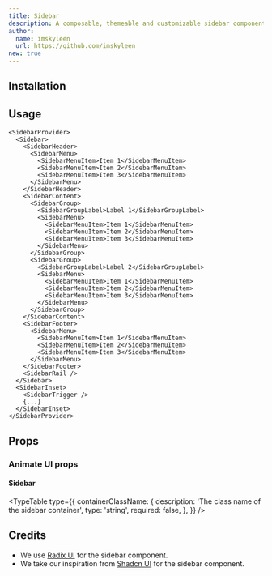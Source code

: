 ```yaml
---
title: Sidebar
description: A composable, themeable and customizable sidebar component. Created by Shadcn and animated by Animate UI.
author:
  name: imskyleen
  url: https://github.com/imskyleen
new: true
---
```


<ComponentPreview name="radix-sidebar-demo" iframe bigScreen />

## Installation

<ComponentInstallation name="radix-sidebar" />

## Usage

```tsx
<SidebarProvider>
  <Sidebar>
    <SidebarHeader>
      <SidebarMenu>
        <SidebarMenuItem>Item 1</SidebarMenuItem>
        <SidebarMenuItem>Item 2</SidebarMenuItem>
        <SidebarMenuItem>Item 3</SidebarMenuItem>
      </SidebarMenu>
    </SidebarHeader>
    <SidebarContent>
      <SidebarGroup>
        <SidebarGroupLabel>Label 1</SidebarGroupLabel>
        <SidebarMenu>
          <SidebarMenuItem>Item 1</SidebarMenuItem>
          <SidebarMenuItem>Item 2</SidebarMenuItem>
          <SidebarMenuItem>Item 3</SidebarMenuItem>
        </SidebarMenu>
      </SidebarGroup>
      <SidebarGroup>
        <SidebarGroupLabel>Label 2</SidebarGroupLabel>
        <SidebarMenu>
          <SidebarMenuItem>Item 1</SidebarMenuItem>
          <SidebarMenuItem>Item 2</SidebarMenuItem>
          <SidebarMenuItem>Item 3</SidebarMenuItem>
        </SidebarMenu>
      </SidebarGroup>
    </SidebarContent>
    <SidebarFooter>
      <SidebarMenu>
        <SidebarMenuItem>Item 1</SidebarMenuItem>
        <SidebarMenuItem>Item 2</SidebarMenuItem>
        <SidebarMenuItem>Item 3</SidebarMenuItem>
      </SidebarMenu>
    </SidebarFooter>
    <SidebarRail />
  </Sidebar>
  <SidebarInset>
    <SidebarTrigger />
    {...}
  </SidebarInset>
</SidebarProvider>
```

## Props

<div className="flex flex-row gap-x-3">
  <ExternalLink
    href="https://ui.shadcn.com/docs/components/sidebar"
    text="Docs"
  />
</div>

### Animate UI props

#### Sidebar

<TypeTable
  type={{
    containerClassName: {
      description: 'The class name of the sidebar container',
      type: 'string',
      required: false,
    },
  }}
/>

## Credits

- We use [Radix UI](https://www.radix-ui.com/primitives/docs) for the sidebar component.
- We take our inspiration from [Shadcn UI](https://ui.shadcn.com/docs/components/sidebar) for the sidebar component.
